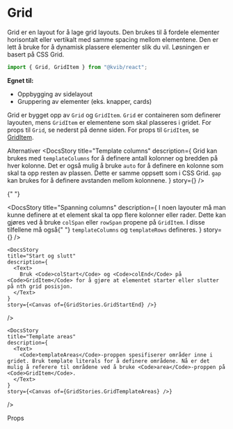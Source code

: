 
<Meta of={GridStories} />

# Grid

Grid er en layout for å lage grid layouts. Den brukes til å fordele elementer horisontalt eller vertikalt med samme spacing mellom elementene.
Den er lett å bruke for å dynamisk plassere elementer slik du vil. Løsningen er basert på CSS Grid.

```jsx
import { Grid, GridItem } from "@kvib/react";
```

<DocsContainer>

**Egnet til:**

- Oppbygging av sidelayout
- Gruppering av elementer (eks. knapper, cards)

Grid er bygget opp av `Grid` og `GridItem`. `Grid` er containeren som definerer layouten, mens `GridItem` er elementene som skal plasseres i gridet. For props til `Grid`, se nederst på denne siden. For props til `GridItem`, se [GridItem](?path=/docs/komponenter-layout-grid-griditem--docs).

<Feedback component="Grid" />

</DocsContainer>

<DocsHeading>Alternativer</DocsHeading>
<DocsContainer>
  <DocsStory
    title="Template columns"
    description={
      <Text>
        Grid kan brukes med <Code>templateColumns</Code> for å definere antall kolonner og bredden på hver kolonne. Det er også mulig å bruke <Code>auto</Code> for å definere en kolonne som skal ta opp resten av plassen. Dette er samme oppsett som i CSS Grid.
        <Code>gap</Code> kan brukes for å definere avstanden mellom kolonnene.
      </Text>
    }
    story={<Canvas of={GridStories.Grid} />}
    />

{" "}

<DocsStory
  title="Spanning columns"
  description={
    <Text>
      I noen layouter må man kunne definere at et element skal ta opp flere kolonner eller rader. Dette kan gjøres ved å
      bruke <Code>colSpan</Code> eller <Code>rowSpan</Code> propene på <Code>GridItem</Code>. I disse tilfellene må også{" "}
      <Code>templateColumns</Code> og <Code>templateRows</Code> defineres.
    </Text>
  }
  story={<Canvas of={GridStories.GridSpanning} />}
/>

    <DocsStory
    title="Start og slutt"
    description={
      <Text>
        Bruk <Code>colStart</Code> og <Code>colEnd</Code> på <Code>GridItem</Code> for å gjøre at elementet starter eller slutter på nth grid posisjon.
      </Text>
    }
    story={<Canvas of={GridStories.GridStartEnd} />}

/>

    <DocsStory
    title="Template areas"
    description={
      <Text>
        <Code>templateAreas</Code>-proppen spesifiserer områder inne i gridet. Bruk template literals for å definere områdene. Nå er det mulig å referere til områdene ved å bruke <Code>area</Code>-proppen på <Code>GridItem</Code>.
      </Text>
    }
    story={<Canvas of={GridStories.GridTemplateAreas} />}

/>

</DocsContainer>

<DocsHeading>Props</DocsHeading>
<Canvas of={GridStories.Grid} />
<Controls of={GridStories.Grid} />
